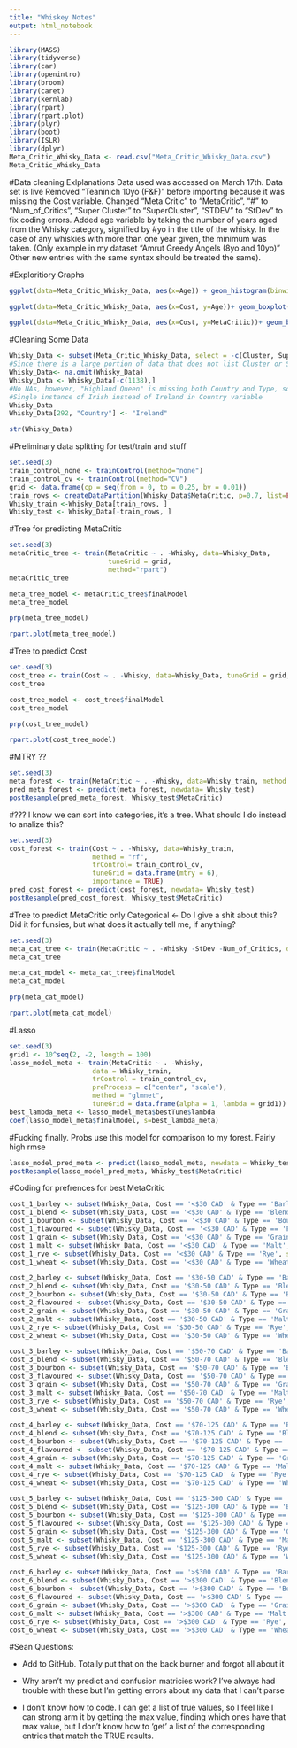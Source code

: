 ```yaml
---
title: "Whiskey Notes"
output: html_notebook
---
```

```r
library(MASS)
library(tidyverse)
library(car)
library(openintro)
library(broom)
library(caret)
library(kernlab)
library(rpart)
library(rpart.plot)
library(plyr)
library(boot)
library(ISLR)
library(dplyr)
Meta_Critic_Whisky_Data <- read.csv("Meta_Critic_Whisky_Data.csv")
Meta_Critic_Whisky_Data
```
#Data cleaning Exlplanations
Data used was accessed on March 17th. Data set is live
Removed "Teaninich 10yo (F&F)" before importing because it was missing the Cost variable.
Changed "Meta Critic" to "MetaCritic", "#" to "Num_of_Critics", "Super Cluster" to "SuperCluster", "STDEV" to "StDev" to fix coding errors.
Added age variable by taking the number of years aged from the Whisky category, signified by #yo in the title of the whisky. In the case of any whiskies with more than one year given, the minimum was taken. (Only example in my dataset "Amrut Greedy Angels (8yo and 10yo)" Other new entries with the same syntax should be treated the same).


#Exploritiory Graphs
```r
ggplot(data=Meta_Critic_Whisky_Data, aes(x=Age)) + geom_histogram(binwidth = 5)
```
```r
ggplot(data=Meta_Critic_Whisky_Data, aes(x=Cost, y=Age))+ geom_boxplot()
```

```r
ggplot(data=Meta_Critic_Whisky_Data, aes(x=Cost, y=MetaCritic))+ geom_boxplot()
```

#Cleaning Some Data
```r
Whisky_Data <- subset(Meta_Critic_Whisky_Data, select = -c(Cluster, SuperCluster))
#Since there is a large portion of data that does not list Cluster or SuperCluster, I have excluded it from my considerations. I chose not to put in a dummy variable as the clusters rely on taste and I cannot assume flavor profiles.
Whisky_Data<- na.omit(Whisky_Data) 
Whisky_Data <- Whisky_Data[-c(1138),]
#No NAs, however, "Highland Queen" is missing both Country and Type, so I manually removed it
#Single instance of Irish instead of Ireland in Country variable
Whisky_Data
Whisky_Data[292, "Country"] <- "Ireland"
```



```r
str(Whisky_Data)
```

#Preliminary data splitting for test/train and stuff
```r
set.seed(3) 
train_control_none <- trainControl(method="none")
train_control_cv <- trainControl(method="CV")
grid <- data.frame(cp = seq(from = 0, to = 0.25, by = 0.01))
train_rows <- createDataPartition(Whisky_Data$MetaCritic, p=0.7, list=FALSE)
Whisky_train <-Whisky_Data[train_rows, ]
Whisky_test <- Whisky_Data[-train_rows, ]
```


#Tree for predicting MetaCritic
```r
set.seed(3)
metaCritic_tree <- train(MetaCritic ~ . -Whisky, data=Whisky_Data,
                         tuneGrid = grid,
                         method="rpart")
metaCritic_tree
```

```r
meta_tree_model <- metaCritic_tree$finalModel
meta_tree_model
```

```r
prp(meta_tree_model)
```
```r
rpart.plot(meta_tree_model)
```


#Tree to predict Cost
```r
set.seed(3)
cost_tree <- train(Cost ~ . -Whisky, data=Whisky_Data, tuneGrid = grid, method="rpart")
cost_tree
```

```r
cost_tree_model <- cost_tree$finalModel
cost_tree_model
```
```r
prp(cost_tree_model)
```

```r
rpart.plot(cost_tree_model)
```

#MTRY ??
```r
set.seed(3)
meta_forest <- train(MetaCritic ~ . -Whisky, data=Whisky_train, method = "rf", trControl= train_control_cv, tuneGrid = data.frame(mtry = 6), importance = TRUE)
pred_meta_forest <- predict(meta_forest, newdata= Whisky_test)
postResample(pred_meta_forest, Whisky_test$MetaCritic)
```

#??? I know we can sort into categories, it's a tree. What should I do instead to analize this?
```r
set.seed(3)
cost_forest <- train(Cost ~ . -Whisky, data=Whisky_train,
                     method = "rf",
                     trControl= train_control_cv,
                     tuneGrid = data.frame(mtry = 6),
                     importance = TRUE)
pred_cost_forest <- predict(cost_forest, newdata= Whisky_test)
postResample(pred_cost_forest, Whisky_test$MetaCritic)
```


#Tree to predict MetaCritic only Categorical <- Do I give a shit about this? Did it for funsies, but what does it actually tell me, if anything?
```r
set.seed(3)
meta_cat_tree <- train(MetaCritic ~ . -Whisky -StDev -Num_of_Critics, data=Whisky_train, tuneGrid = grid, method="rpart")
meta_cat_tree
```
```r
meta_cat_model <- meta_cat_tree$finalModel
meta_cat_model
```
```r
prp(meta_cat_model)
```
```r
rpart.plot(meta_cat_model)
```

#Lasso
```r
set.seed(3)
grid1 <- 10^seq(2, -2, length = 100)
lasso_model_meta <- train(MetaCritic ~ . -Whisky, 
                     data = Whisky_train,
                     trControl = train_control_cv,
                     preProcess = c("center", "scale"),
                     method = "glmnet",
                     tuneGrid = data.frame(alpha = 1, lambda = grid1))
best_lambda_meta <- lasso_model_meta$bestTune$lambda
coef(lasso_model_meta$finalModel, s=best_lambda_meta)
```
#Fucking finally. Probs use this model for comparison to my forest. Fairly high rmse
```r
lasso_model_pred_meta <- predict(lasso_model_meta, newdata = Whisky_test)
postResample(lasso_model_pred_meta, Whisky_test$MetaCritic)
```




#Coding for prefrences for best MetaCritic

```r
cost_1_barley <- subset(Whisky_Data, Cost == '<$30 CAD' & Type == 'Barley', select = c("Whisky", "MetaCritic"))
cost_1_blend <- subset(Whisky_Data, Cost == '<$30 CAD' & Type == 'Blend', select = c("Whisky", "MetaCritic"))
cost_1_bourbon <- subset(Whisky_Data, Cost == '<$30 CAD' & Type == 'Bourbon', select = c("Whisky", "MetaCritic"))
cost_1_flavoured <- subset(Whisky_Data, Cost == '<$30 CAD' & Type == 'Flavoured', select = c("Whisky", "MetaCritic"))
cost_1_grain <- subset(Whisky_Data, Cost == '<$30 CAD' & Type == 'Grain', select = c("Whisky", "MetaCritic"))
cost_1_malt <- subset(Whisky_Data, Cost == '<$30 CAD' & Type == 'Malt', select = c("Whisky", "MetaCritic"))
cost_1_rye <- subset(Whisky_Data, Cost == '<$30 CAD' & Type == 'Rye', select = c("Whisky", "MetaCritic"))
cost_1_wheat <- subset(Whisky_Data, Cost == '<$30 CAD' & Type == 'Wheat', select = c("Whisky", "MetaCritic"))

cost_2_barley <- subset(Whisky_Data, Cost == '$30-50 CAD' & Type == 'Barley', select = c("Whisky", "MetaCritic"))
cost_2_blend <- subset(Whisky_Data, Cost == '$30-50 CAD' & Type == 'Blend', select = c("Whisky", "MetaCritic"))
cost_2_bourbon <- subset(Whisky_Data, Cost == '$30-50 CAD' & Type == 'Bourbon', select = c("Whisky", "MetaCritic"))
cost_2_flavoured <- subset(Whisky_Data, Cost == '$30-50 CAD' & Type == 'Flavoured', select = c("Whisky", "MetaCritic"))
cost_2_grain <- subset(Whisky_Data, Cost == '$30-50 CAD' & Type == 'Grain', select = c("Whisky", "MetaCritic"))
cost_2_malt <- subset(Whisky_Data, Cost == '$30-50 CAD' & Type == 'Malt', select = c("Whisky", "MetaCritic"))
cost_2_rye <- subset(Whisky_Data, Cost == '$30-50 CAD' & Type == 'Rye', select = c("Whisky", "MetaCritic"))
cost_2_wheat <- subset(Whisky_Data, Cost == '$30-50 CAD' & Type == 'Wheat', select = c("Whisky", "MetaCritic"))

cost_3_barley <- subset(Whisky_Data, Cost == '$50-70 CAD' & Type == 'Barley', select = c("Whisky", "MetaCritic"))
cost_3_blend <- subset(Whisky_Data, Cost == '$50-70 CAD' & Type == 'Blend', select = c("Whisky", "MetaCritic"))
cost_3_bourbon <- subset(Whisky_Data, Cost == '$50-70 CAD' & Type == 'Bourbon', select = c("Whisky", "MetaCritic"))
cost_3_flavoured <- subset(Whisky_Data, Cost == '$50-70 CAD' & Type == 'Flavoured', select = c("Whisky", "MetaCritic"))
cost_3_grain <- subset(Whisky_Data, Cost == '$50-70 CAD' & Type == 'Grain', select = c("Whisky", "MetaCritic"))
cost_3_malt <- subset(Whisky_Data, Cost == '$50-70 CAD' & Type == 'Malt', select = c("Whisky", "MetaCritic"))
cost_3_rye <- subset(Whisky_Data, Cost == '$50-70 CAD' & Type == 'Rye', select = c("Whisky", "MetaCritic"))
cost_3_wheat <- subset(Whisky_Data, Cost == '$50-70 CAD' & Type == 'Wheat', select = c("Whisky", "MetaCritic"))

cost_4_barley <- subset(Whisky_Data, Cost == '$70-125 CAD' & Type == 'Barley', select = c("Whisky", "MetaCritic"))
cost_4_blend <- subset(Whisky_Data, Cost == '$70-125 CAD' & Type == 'Blend', select = c("Whisky", "MetaCritic"))
cost_4_bourbon <- subset(Whisky_Data, Cost == '$70-125 CAD' & Type == 'Bourbon', select = c("Whisky", "MetaCritic"))
cost_4_flavoured <- subset(Whisky_Data, Cost == '$70-125 CAD' & Type == 'Flavoured', select = c("Whisky", "MetaCritic"))
cost_4_grain <- subset(Whisky_Data, Cost == '$70-125 CAD' & Type == 'Grain', select = c("Whisky", "MetaCritic"))
cost_4_malt <- subset(Whisky_Data, Cost == '$70-125 CAD' & Type == 'Malt', select = c("Whisky", "MetaCritic"))
cost_4_rye <- subset(Whisky_Data, Cost == '$70-125 CAD' & Type == 'Rye', select = c("Whisky", "MetaCritic"))
cost_4_wheat <- subset(Whisky_Data, Cost == '$70-125 CAD' & Type == 'Wheat', select = c("Whisky", "MetaCritic"))

cost_5_barley <- subset(Whisky_Data, Cost == '$125-300 CAD' & Type == 'Barley', select = c("Whisky", "MetaCritic"))
cost_5_blend <- subset(Whisky_Data, Cost == '$125-300 CAD' & Type == 'Blend', select = c("Whisky", "MetaCritic"))
cost_5_bourbon <- subset(Whisky_Data, Cost == '$125-300 CAD' & Type == 'Bourbon', select = c("Whisky", "MetaCritic"))
cost_5_flavoured <- subset(Whisky_Data, Cost == '$125-300 CAD' & Type == 'Flavoured', select = c("Whisky", "MetaCritic"))
cost_5_grain <- subset(Whisky_Data, Cost == '$125-300 CAD' & Type == 'Grain', select = c("Whisky", "MetaCritic"))
cost_5_malt <- subset(Whisky_Data, Cost == '$125-300 CAD' & Type == 'Malt', select = c("Whisky", "MetaCritic"))
cost_5_rye <- subset(Whisky_Data, Cost == '$125-300 CAD' & Type == 'Rye', select = c("Whisky", "MetaCritic"))
cost_5_wheat <- subset(Whisky_Data, Cost == '$125-300 CAD' & Type == 'Wheat', select = c("Whisky", "MetaCritic"))

cost_6_barley <- subset(Whisky_Data, Cost == '>$300 CAD' & Type == 'Barley', select = c("Whisky", "MetaCritic"))
cost_6_blend <- subset(Whisky_Data, Cost == '>$300 CAD' & Type == 'Blend', select = c("Whisky", "MetaCritic"))
cost_6_bourbon <- subset(Whisky_Data, Cost == '>$300 CAD' & Type == 'Bourbon', select = c("Whisky", "MetaCritic"))
cost_6_flavoured <- subset(Whisky_Data, Cost == '>$300 CAD' & Type == 'Flavoured', select = c("Whisky", "MetaCritic"))
cost_6_grain <- subset(Whisky_Data, Cost == '>$300 CAD' & Type == 'Grain', select = c("Whisky", "MetaCritic"))
cost_6_malt <- subset(Whisky_Data, Cost == '>$300 CAD' & Type == 'Malt', select = c("Whisky", "MetaCritic"))
cost_6_rye <- subset(Whisky_Data, Cost == '>$300 CAD' & Type == 'Rye', select = c("Whisky", "MetaCritic"))
cost_6_wheat <- subset(Whisky_Data, Cost == '>$300 CAD' & Type == 'Wheat', select = c("Whisky", "MetaCritic"))
```

#Sean Questions:

- Add to GitHub. Totally put that on the back burner and forgot all about it

- Why aren't my predict and confusion matricies work? I've always had trouble with these but I'm getting errors about my data that I can't parse

- I don't know how to code. I can get a list of true values, so I feel like I can strong arm it by getting the max value, finding which ones have that max value, but I don't know how to 'get' a list of the corresponding entries that match the TRUE results.
